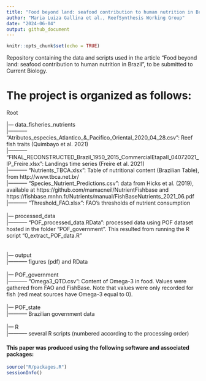 ```yaml
---
title: "Food beyond land: seafood contribution to human nutrition in Brazil"
author: "Maria Luiza Gallina et al., ReefSynthesis Working Group"
date: "2024-06-04"
output: github_document
---
```





<!-- README.md is generated from README.Rmd. Please edit that file -->

<!-- badges: start -->
<!-- badges: end -->



```r
knitr::opts_chunk$set(echo = TRUE)
```



Repository containing the data and scripts used in the article "Food beyond land: seafood contribution to human nutrition in Brazil", to be submitted to Current Biology.


<!-- badges: start -->
<!-- badges: end -->

# The project is organized as follows:

Root

|--- data_fisheries_nutrients\
|----------- "Atributos_especies_Atlantico_&_Pacifico_Oriental_2020_04_28.csv": Reef fish traits (Quimbayo et al. 2021)\
|----------- "FINAL_RECONSTRUCTED_Brazil_1950_2015_CommercialEtapaII_04072021_IP_Freire.xlsx": Landings time series (Freire et al. 2021)\
|----------- "Nutrients_TBCA.xlsx": Table of nutritional content (Brazilian Table), from http://www.tbca.net.br/\
|----------- "Species_Nutrient_Predictions.csv": data from Hicks et al. (2019), available at https://github.com/mamacneil/NutrientFishbase and https://fishbase.mnhn.fr/Nutrients/manual/FishBaseNutrients_2021_06.pdf\
|----------- "Threshold_FAO.xlsx": FAO's thresholds of nutrient consumption\
\
|--- processed_data\
|----------- "POF_processed_data.RData": processed data using POF dataset hosted in the folder "POF_government". This resulted from running the R script "0_extract_POF_data.R"\
\
\
|--- output\
|----------- figures (pdf) and RData\
\
|--- POF_government\
|----------- "Omega3_QTD.csv": Content of Omega-3 in food. Values were gathered from FAO and FishBase. Note that values were only recorded for fish (red meat sources have Omega-3 equal to 0).\
\
|--- POF_state\
|----------- Brazilian government data\
\
|--- R\
|----------- several R scripts (numbered according to the processing order) \


#### This paper was produced using the following software and associated packages:

```r

source("R/packages.R")
sessionInfo()


```

